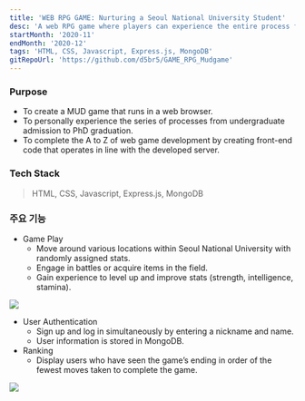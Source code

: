 ```yaml
---
title: 'WEB RPG GAME: Nurturing a Seoul National University Student'
desc: 'A web RPG game where players can experience the entire process from undergraduate admission to PhD graduation at Seoul National University'
startMonth: '2020-11'
endMonth: '2020-12'
tags: 'HTML, CSS, Javascript, Express.js, MongoDB'
gitRepoUrl: 'https://github.com/d5br5/GAME_RPG_Mudgame'
---
```


### Purpose

- To create a MUD game that runs in a web browser.
- To personally experience the series of processes from undergraduate admission to PhD graduation.
- To complete the A to Z of web game development by creating front-end code that operates in line with the developed server.


### Tech Stack

> HTML, CSS, Javascript, Express.js, MongoDB

### 주요 기능

- Game Play
  - Move around various locations within Seoul National University with randomly assigned stats.
  - Engage in battles or acquire items in the field.
  - Gain experience to level up and improve stats (strength, intelligence, stamina).

![](https://user-images.githubusercontent.com/40906871/144449300-311ebdb2-b559-4392-a37f-59da422da9c6.png)

- User Authentication
  - Sign up and log in simultaneously by entering a nickname and name.
  - User information is stored in MongoDB.
- Ranking
  - Display users who have seen the game’s ending in order of the fewest moves taken to complete the game.

![](https://user-images.githubusercontent.com/40906871/144449513-2c06cf07-1340-4c7d-a24a-44736a26640f.png)